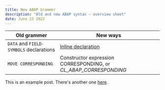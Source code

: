```yaml
---
title: New ABAP Grammer
description: "Old and new ABAP syntax – overview sheet"
date: June 23 2022
---
```


Old grammer | New ways
----------------|--------------
`DATA` and `FIELD-SYMBOLS` declarations | [Inline declaration](https://blogs.sap.com/2013/05/23/abap-news-for-release-740-inline-declarations/)
`MOVE CORRESPONDING` | Constructor expression CORRESPONDING, or _CL_ABAP_CORRESPONDING_

This is an example post. There's another one [here](/posts/example-post).
